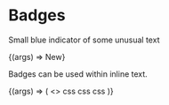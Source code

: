 
<Meta title="Atoms/Badge" component={Badge} />

# Badges

<StoryStatus status="stable" />

Small blue indicator of some unusual text

<Canvas withSource="open">
  <Story name="Badge">{(args) => <Badge>New</Badge>}</Story>
</Canvas>

<Props of={Badge} />

Badges can be used within inline text.

<Canvas>
  <Story name="Inline Badge">
    {(args) => (
      <>
        <Badge>css</Badge>
        <Badge>css</Badge>
        <Badge>css</Badge>
      </>
    )}
  </Story>
</Canvas>
